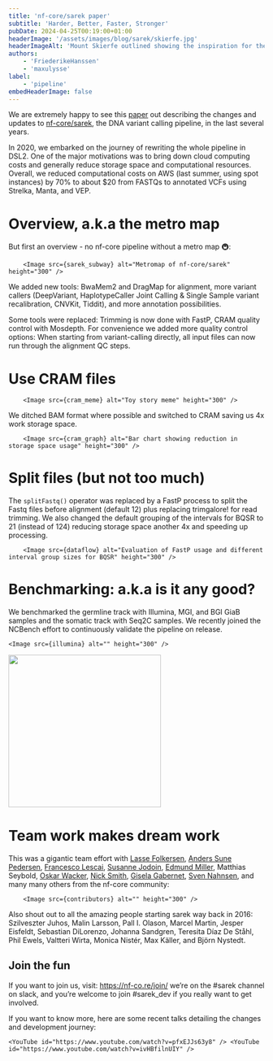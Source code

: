 ```yaml
---
title: 'nf-core/sarek paper'
subtitle: 'Harder, Better, Faster, Stronger'
pubDate: 2024-04-25T00:19:00+01:00
headerImage: '/assets/images/blog/sarek/skierfe.jpg'
headerImageAlt: 'Mount Skierfe outlined showing the inspiration for the Sarek logo'
authors:
    - 'FriederikeHanssen'
    - 'maxulysse'
label:
    - 'pipeline'
embedHeaderImage: false
---
```





We are extremely happy to see this [paper](https://academic.oup.com/nargab/article/6/2/lqae031/7658070) out describing the changes and
updates to [nf-core/sarek](https://github.com/nf-core/sarek/), the DNA variant calling pipeline, in the last several years.

In 2020, we embarked on the journey of rewriting the whole pipeline in DSL2. One of the major motivations was to bring down
cloud computing costs and generally reduce storage space and computational resources. Overall, we reduced computational
costs on AWS (last summer, using spot instances) by 70% to about $20 from FASTQs to annotated VCFs using Strelka, Manta, and VEP.

# Overview, a.k.a the metro map

But first an overview - no nf-core pipeline without a metro map 🚇:

        <Image src={sarek_subway} alt="Metromap of nf-core/sarek" height="300" />

We added new tools: BwaMem2 and DragMap for alignment, more variant callers (DeepVariant, HaplotypeCaller Joint Calling &
Single Sample variant recalibration, CNVKit, Tiddit), and more annotation possibilities.

Some tools were replaced: Trimming is now done with FastP, CRAM quality control with Mosdepth. For convenience we added more
quality control options: When starting from variant-calling directly, all input files can now run through the alignment QC steps.

# Use CRAM files

        <Image src={cram_meme} alt="Toy story meme" height="300" />

We ditched BAM format where possible and switched to CRAM saving us 4x work storage space.

        <Image src={cram_graph} alt="Bar chart showing reduction in storage space usage" height="300" />

# Split files (but not too much)

The `splitFastq()` operator was replaced by a FastP process to split the Fastq files before
alignment (default 12) plus replacing trimgalore! for read trimming.
We also changed the default grouping of the intervals for BQSR to 21 (instead of 124) reducing storage space another 4x and speeding up processing.

        <Image src={dataflow} alt="Evaluation of FastP usage and different interval group sizes for BQSR" height="300" />

# Benchmarking: a.k.a is it any good?

We benchmarked the germline track with Illumina, MGI, and BGI GiaB samples and the somatic track with Seq2C samples.
We recently joined the NCBench effort to continuously validate the pipeline on release.

    <Image src={illumina} alt="" height="300" />

<Image src={not_illumina} alt="" height="300" />

# Team work makes dream work

This was a gigantic team effort with [Lasse Folkersen](https://github.com/lassefolkersen), [Anders Sune Pedersen](https://github.com/asp8200), [Francesco Lescai](https://github.com/lescai), [
Susanne Jodoin](https://github.com/SusiJo), [Edmund Miller](https://github.com/Edmundmiller), Matthias Seybold, [Oskar Wacker](https://github.com/WackerO),
[Nick Smith](https://github.com/nickhsmith), [Gisela Gabernet](https://github.com/ggabernet), [Sven Nahnsen](https://uni-tuebingen.de/forschung/forschungsinfrastruktur/zentrum-fuer-quantitative-biologie-qbic/team/prof-dr-sven-nahnsen/),
and many many others from the nf-core community:

        <Image src={contributors} alt="" height="300" />

Also shout out to all the amazing people starting sarek way back in 2016:
Szilveszter Juhos, Malin Larsson, Pall I. Olason, Marcel Martin, Jesper Eisfeldt,
Sebastian DiLorenzo, Johanna Sandgren, Teresita Díaz De Ståhl, Phil Ewels,
Valtteri Wirta, Monica Nistér, Max Käller, and Björn Nystedt.

## Join the fun

If you want to join us, visit: https://nf-co.re/join/ we’re on the #sarek channel on slack,
and you’re welcome to join #sarek_dev if you really want to get involved.

If you want to know more, here are some recent talks detailing the changes and development journey:

    <YouTube id="https://www.youtube.com/watch?v=pfxEJJs63y8" /> <YouTube id="https://www.youtube.com/watch?v=ivHBfilnUIY" />


